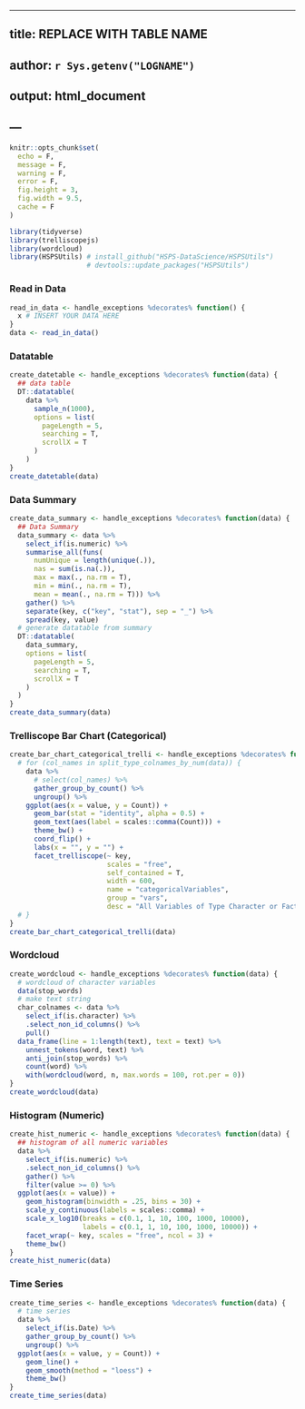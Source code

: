 ---
## title: REPLACE WITH TABLE NAME 
## author: `r Sys.getenv("LOGNAME")`
## output: html_document
## ---


```r
knitr::opts_chunk$set(
  echo = F,
  message = F,
  warning = F,
  error = F,
  fig.height = 3,
  fig.width = 9.5,
  cache = F
)

```



```r
library(tidyverse)
library(trelliscopejs)
library(wordcloud)
library(HSPSUtils) # install_github("HSPS-DataScience/HSPSUtils")
                   # devtools::update_packages("HSPSUtils")

```


### Read in Data 


```r
read_in_data <- handle_exceptions %decorates% function() {
  x # INSERT YOUR DATA HERE
}
data <- read_in_data()

```


### Datatable 


```r
create_datetable <- handle_exceptions %decorates% function(data) {
  ## data table
  DT::datatable(
    data %>%
      sample_n(1000),
      options = list(
        pageLength = 5,
        searching = T,
        scrollX = T
      )
    )
}
create_datetable(data)

```


### Data Summary


```r
create_data_summary <- handle_exceptions %decorates% function(data) {
  ## Data Summary
  data_summary <- data %>%
    select_if(is.numeric) %>%
    summarise_all(funs(
      numUnique = length(unique(.)),
      nas = sum(is.na(.)),
      max = max(., na.rm = T),
      min = min(., na.rm = T),
      mean = mean(., na.rm = T))) %>%
    gather() %>%
    separate(key, c("key", "stat"), sep = "_") %>%
    spread(key, value)
  # generate datatable from summary
  DT::datatable(
    data_summary,
    options = list(
      pageLength = 5,
      searching = T,
      scrollX = T
    )
  )
}
create_data_summary(data)

```


### Trelliscope Bar Chart (Categorical)


```r
create_bar_chart_categorical_trelli <- handle_exceptions %decorates% function(data) {
  # for (col_names in split_type_colnames_by_num(data)) {
    data %>%
      # select(col_names) %>%
      gather_group_by_count() %>%
      ungroup() %>%
    ggplot(aes(x = value, y = Count)) +
      geom_bar(stat = "identity", alpha = 0.5) +
      geom_text(aes(label = scales::comma(Count))) +
      theme_bw() +
      coord_flip() +
      labs(x = "", y = "") +
      facet_trelliscope(~ key,
                        scales = "free",
                        self_contained = T,
                        width = 600,
                        name = "categoricalVariables",
                        group = "vars",
                        desc = "All Variables of Type Character or Factor")
  # }
}
create_bar_chart_categorical_trelli(data)

```


### Wordcloud 


```r
create_wordcloud <- handle_exceptions %decorates% function(data) {
  # wordcloud of character variables
  data(stop_words)
  # make text string
  char_colnames <- data %>%
    select_if(is.character) %>%
    .select_non_id_columns() %>%
    pull()
  data_frame(line = 1:length(text), text = text) %>%
    unnest_tokens(word, text) %>%
    anti_join(stop_words) %>%
    count(word) %>%
    with(wordcloud(word, n, max.words = 100, rot.per = 0))
}
create_wordcloud(data)

```


### Histogram (Numeric)


```r
create_hist_numeric <- handle_exceptions %decorates% function(data) {
  ## histogram of all numeric variables
  data %>%
    select_if(is.numeric) %>%
    .select_non_id_columns() %>%
    gather() %>%
    filter(value >= 0) %>%
  ggplot(aes(x = value)) +
    geom_histogram(binwidth = .25, bins = 30) +
    scale_y_continuous(labels = scales::comma) +
    scale_x_log10(breaks = c(0.1, 1, 10, 100, 1000, 10000),
                  labels = c(0.1, 1, 10, 100, 1000, 10000)) +
    facet_wrap(~ key, scales = "free", ncol = 3) +
    theme_bw()
}
create_hist_numeric(data)

```


### Time Series 


```r
create_time_series <- handle_exceptions %decorates% function(data) {
  # time series
  data %>%
    select_if(is.Date) %>%
    gather_group_by_count() %>%
    ungroup() %>%
  ggplot(aes(x = value, y = Count)) +
    geom_line() +
    geom_smooth(method = "loess") +
    theme_bw()
}
create_time_series(data)

```

